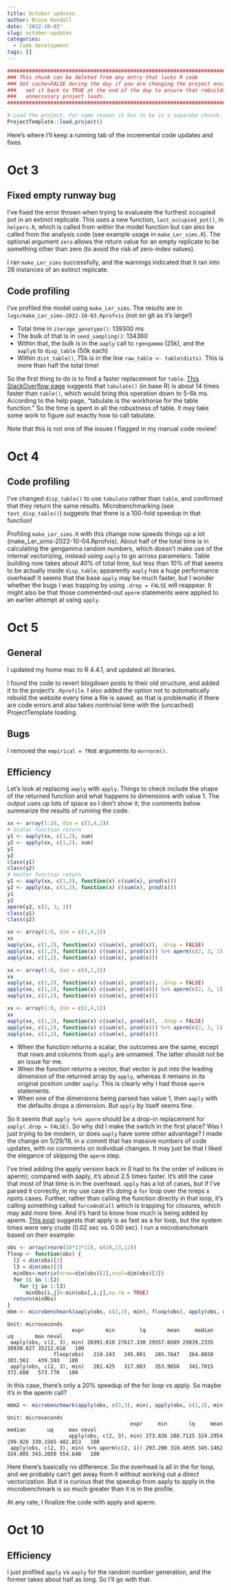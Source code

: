 ```yaml
---
title: October updates
author: Bruce Kendall
date: '2022-10-03'
slug: october-updates
categories:
  - Code development
tags: []
---
```

```r
#######################################################################################
### This chunk can be deleted from any entry that lacks R code                      ###
### Set cache=FALSE during the day if you are changing the project environment;     ###
###   set it back to TRUE at the end of the day to ensure that rebuilds don't do    ###
###   unneccesary project loads.                                                    ###
#######################################################################################

# Load the project. For some reason it has to be in a separate chunck.
ProjectTemplate::load.project()
```

Here's where I'll keep a running tab of the incremental code updates and fixes

# Oct 3
## Fixed empty runway bug
I've fixed the error thrown when trying to evalueate the furthest occupied pot in an extinct replicate. This uses a new function, `last_occupied_pot()`, in `helpers.R`, which is called from within the model function but can also be called from the analysis code (see example usage in `make_Ler_sims.R`). The optional argument `zero` allows the return value for an empty replicate to be something other than zero (to avoid the risk of zero-index values).

I ran `make_Ler_sims` successfully, and the warnings indicated that it ran into 26 instances of an extinct replicate.

## Code profiling
I've profiled the model using `make_Ler_sims`. The results are in `logs/make_Ler_sims-2022-10-03.Rprofvis` (not on git as it's large!)

* Total time in `iterage_genotype()`: 139300 ms
* The bulk of that is in `seed_sampling()`: 134360
* Within that, the bulk is in the `aaply` call to `rgengamma` (25k), and the `aaply`s to `disp_table` (50k each)
* Within `dist_table()`, 75k is in the line `raw_table <- table(dists)`. This is more than half the total time!

So the first thing to do is to find a faster replacement for `table`. [This StackOverflow page](https://stackoverflow.com/questions/68604367/is-there-an-efficient-alternative-to-table) suggests that `tabulate()` (in base R) is about 14 times faster than `table()`, which would bring this operation down to 5-6k ms. According to the help page, "tabulate is the workhorse for the table function." So the time is spent in all the robustness of table. It may take some work to figure out exactly how to call tabulate.

Note that this is not one of the issues I flagged in my manual code review!

# Oct 4
## Code profiling
I've changed `disp_table()` to use `tabulate` rather than `table`, and confirmed that they return the same results. Microbenchmarking (see `test_disp_table()`) suggests that there is a 100-fold speedup in that function!

Profiling `make_Ler_sims.R` with this change now speeds things up a lot (make_Ler_sims-2022-10-04.Rprofvis). About half of the total time is in calculating the gengamma random numbers, which doesn't make use of the internal vectorizing, instead using `aaply` to go across parameters. Table building now takes about 40% of total time, but less than 10% of that seems to be actually inside `disp_table`; apparently `aaply` has a huge performance overhead! It seems that the base `apply` may be much faster, but I wonder whether the bugs I was trapping by using `.drop = FALSE` will reappear. It might also be that those commented-out `aperm` statements were applied to an earlier attempt at using `apply`.

# Oct 5
## General
I updated my home mac to R 4.4.1, and updated all libraries.

I found the code to revert blogdown posts to their old structure, and added it to the project's `.Rprofile`. I also added the option not to automatically rebuild the website every time a file is saved, as that is problematic if there are code errors and also takes nontrivial time with the (uncached) ProjectTemplate loading.

## Bugs
I removed the `empirical = TRUE` arguments to `mvrnorm()`.

## Efficiency
Let's look at replacing `aaply` with `apply`. Things to check include the shape of the returned function and what happens to dimensions with value 1. The output uses up lots of space so I don't show it; the comments below summarize the results of running the code.
```r
xx <- array(1:24, dim = c(3,4,2))
# Scalar function return
y1 <- aaply(xx, c(1,2), sum)
y2 <- apply(xx, c(1,2), sum)
y1
y2
class(y1)
class(y2)
# Vector function return
y1 <- aaply(xx, c(1,2), function(x) c(sum(x), prod(x)))
y2 <- apply(xx, c(1,2), function(x) c(sum(x), prod(x)))
y1
y2
aperm(y2, c(2, 3, 1))
class(y1)
class(y2)

xx <- array(1:8, dim = c(1,4,2))
xx
aaply(xx, c(1,2), function(x) c(sum(x), prod(x)), .drop = FALSE)
apply(xx, c(1,2), function(x) c(sum(x), prod(x))) %>% aperm(c(2, 3, 1))
aaply(xx, c(1,2), function(x) c(sum(x), prod(x)))

xx <- array(1:8, dim = c(4,1,2))
xx
aaply(xx, c(1,2), function(x) c(sum(x), prod(x)), .drop = FALSE)
apply(xx, c(1,2), function(x) c(sum(x), prod(x))) %>% aperm(c(2, 3, 1))
aaply(xx, c(1,2), function(x) c(sum(x), prod(x)))

xx <- array(1:8, dim = c(2,4,1))
xx
aaply(xx, c(1,2), function(x) c(sum(x), prod(x)), .drop = FALSE)
apply(xx, c(1,2), function(x) c(sum(x), prod(x))) %>% aperm(c(2, 3, 1))
aaply(xx, c(1,2), function(x) c(sum(x), prod(x)))
```

* When the function returns a scalar, the outcomes are the same, except that rows and columns from `apply` are unnamed. The latter should not be an issue for me.
* When the function returns a vector, that vector is put into the leading dimension of the returned array by `apply`, whereas it remains in its original position under `aaply`. This is clearly why I had those `aperm` statements.
* When one of the dimensions being parsed has value 1, then `aaply` with the defaults drops a dimension. But `apply` by itself seems fine.

So it seems that `apply %>% aperm` should be a drop-in replacement for `aaply(.drop = FALSE)`. So why did I make the switch in the first place? Was I just trying to be modern, or does `aaply` have some other advantage? I made the change on 5/29/19, in a commit that has massive numbers of code updates, with no comments on individual changes. It may just be that I liked the elegance of skipping the `aperm` step.

I've tried adding the apply version back in (I had to fix the order of indices in aperm); compared with aaply, it's about 2.5 times faster. It's still the case that most of that time is in the overhead. `apply` has a lot of cases, but if I've parsed it correctly, in my use case it's doing a `for` loop over the nreps x npots cases. Further, rather than calling the function directly in that loop, it's calling something called `forceAndCall` which is trapping for closures, which may add more time. And it's hard to know how much is being added by aperm. [This post](https://stackoverflow.com/questions/32237923/plyraaply-is-very-slow-compared-to-nested-loops) suggests that apply is as fast as a for loop, but the system times were very crude (0.02 sec vs. 0.00 sec). I run a microbenchmark based on their example:
```r
obs <- array(rnorm(10*13*12), c(10,13,12))
floop <- function(obs) {
  l2 = dim(obs)[2] 
  l3 = dim(obs)[3]
  minObs<-matrix(nrow=dim(obs)[2],ncol=dim(obs)[3])
  for (i in 1:l2) 
    for (j in 1:l3) 
      minObs[i,j]<-min(obs[,i,j],na.rm = TRUE)
  return(minObs)
}
mbm <- microbenchmark(aaply(obs, c(2,3), min), floop(obs), apply(obs, c(2,3), min))
```
```
Unit: microseconds
                     expr       min        lq       mean     median        uq       max neval
 aaply(obs, c(2, 3), min) 26991.818 27617.330 29557.6689 29839.2335 30930.627 35212.618   100
               floop(obs)   219.243   245.001   285.7647   264.8650   303.561   439.593   100
 apply(obs, c(2, 3), min)   281.425   317.083   353.9656   341.7015   372.688   573.770   100
```
In this case, there's only a 20% speedup of the for loop vs apply. So maybe it's in the aperm call?
```r
mbm2 <- microbenchmark(apply(obs, c(2,3), min), apply(obs, c(2,3), min) %>% aperm(c(2,1)))
```
```
Unit: microseconds
                                        expr     min       lq     mean  median       uq     max neval
                    apply(obs, c(2, 3), min) 273.826 288.7125 324.2954 299.926 339.1565 482.853   100
 apply(obs, c(2, 3), min) %>% aperm(c(2, 1)) 293.200 310.4655 345.1462 324.005 343.2050 554.648   100
```
Here there's basically no difference. So the overhead is all in the for loop, and we probably can't get away from it without working out a direct vectorization. But it is curious that the speedup from aaply to apply in the microbenchmark is so much greater than it is in the profile. 

At any rate, I finalize the code with apply and aperm.

# Oct 10
## Efficiency
I just profiled `apply` vs `aaply` for the random number generation, and the former takes about half as long. So I'll go with that.
